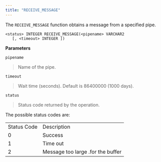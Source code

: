 ```yaml
---
title: "RECEIVE_MESSAGE"
---
```




The `RECEIVE_MESSAGE` function obtains a message from a specified pipe.

    <status> INTEGER RECEIVE_MESSAGE(<pipename> VARCHAR2
       [, <timeout> INTEGER ])

**Parameters**

`pipename`

> Name of the pipe.

`timeout`

> Wait time (seconds). Default is 86400000 (1000 days).

`status`

> Status code returned by the operation.

The possible status codes are:

|             |                                   |
|-------------|-----------------------------------|
| Status Code | Description                       |
| 0           | Success                           |
| 1           | Time out                          |
| 2           | Message too large .for the buffer |
